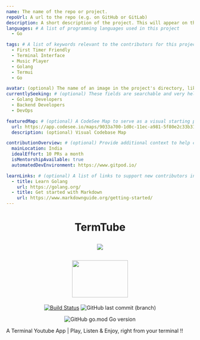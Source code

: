 ```yaml
---
name: The name of the repo or project.
repoUrl: A url to the repo (e.g. on GitHub or GitLab)
description: A short description of the project. This will appear on the project card contributors see when searching for a project, and at the top of your project page.
languages: # A list of programming languages used in this project
  - Go

tags: # A list of keywords relevant to the contributors for this project
  - First Timer Friendly
  - Terminal Interface
  - Music Player
  - Golang
  - Termui
  - Go

avatar: (optional) The name of an image in the project's directory, like "avatar.png". This will appear on the project card contributors see when searching for a project.
currentlySeeking: # (optional) These fields are searchable and very helpful for contributors to match well with your project
  - Golang Developers
  - Backend Developers
  - DevOps

featuredMap: # (optional) A CodeSee Map to serve as a visual starting point for contributors
  url: https://app.codesee.io/maps/9033a700-1d0c-11ec-a981-5f80e2c33b31
  description: (optional) Visual Codebase Map

contributionOverview: # (optional) Provide additional context to help contributors match well with your project
  mainLocation: India
  idealEffort: 10 PRs a month
  isMentorshipAvailable: true
  automatedDevEnvironment: https://www.gitpod.io/

learnLinks: # (optional) A list of links to support new contributors in learning about your project and tech stack and culture / community
  - title: Learn Golang
    url: https://golang.org/
  - title: Get started with Markdown
    url: https://www.markdownguide.org/getting-started/
---
```


<Overview>

<h1 align="center">TermTube

![](https://img.shields.io/badge/YouTube-Terminal%20App-black?logoColor=fc2803&style=for-the-badge&logo=youtube)

<img src="https://user-images.githubusercontent.com/53504602/92931573-454e8400-f461-11ea-904f-8fad59bb0d2a.gif" width="150" height="100"/>

</h1>

<div align="center">

[![Build Status](https://img.shields.io/endpoint.svg?url=https%3A%2F%2Factions-badge.atrox.dev%2FPaulSayantan%2Fyoutube-tui%2Fbadge%3Fref%3Dmaster&style=for-the-badge&color=green)](https://actions-badge.atrox.dev/PaulSayantan/youtube-tui/goto?ref=master)
![GitHub last commit (branch)](https://img.shields.io/github/last-commit/PaulSayantan/youtube-tui/master?style=for-the-badge&logo=github&color=orange)

![GitHub go.mod Go version](https://img.shields.io/github/go-mod/go-version/PaulSayantan/youtube-tui?style=for-the-badge&logo=go)
</div>

A Terminal Youtube App | Play, Listen &amp; Enjoy, right from your terminal !!

</Overview>
